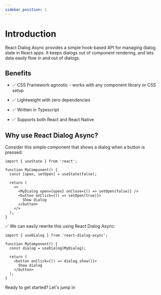 ```yaml
---
sidebar_position: 1
---
```



# Introduction

React Dialog Async provides a simple hook-based API for managing dialog state in React apps.
It keeps dialogs out of component rendering, and lets data easily flow in and out of dialogs.

## Benefits



* ✅ CSS Framework agnostic - works with any component library or CSS setup

* ✅ Lightweight with zero dependencies

* ✅ Written in Typescript

* ✅ Supports both React and React Native

## Why use React Dialog Async?

Consider this simple component that shows a dialog when a button is pressed:

```tsx
import { useState } from 'react';

function MyComponent() {
  const [open, setOpen] = useState(false);

  return (
    <>
      <MyDialog open={open} onClose={() => setOpen(false)} />
      <button onClick={() => setOpen(true)}>
        Show dialog
      </button>
    </>
  );
}
```

✅ We can easily rewrite this using React Dialog Async:

```tsx
import { useDialog } from 'react-dialog-async';

function MyComponent() {
  const dialog = useDialog(MyDialog);

  return (
    <button onClick={() => dialog.show()}>
      Show dialog
    </button>
  );
}
```

Ready to get started? Let's jump in
